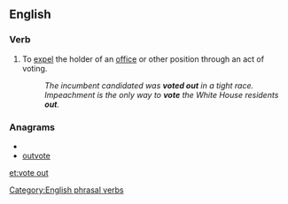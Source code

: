 ==English==

===Verb===
{{infl|en|verb|head=[[vote]] [[out]]}}

# {{context|transitive|or|intransitive}} To [[expel]] the holder of an [[office]] or other position through an act of voting.
#: ''The incumbent candidated was '''voted out''' in a tight race.''
#: ''Impeachment is the only way to '''vote''' the White House residents '''out'''.''

===Anagrams===
* {{alphagram|eoottuv}}
* [[outvote#English|outvote]]

[[Category:English phrasal verbs]]

[[et:vote out]]